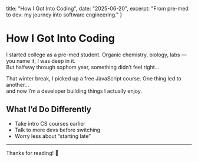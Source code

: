   title: "How I Got Into Coding",
  date: "2025-06-20",
  excerpt: "From pre-med to dev: my journey into software engineering."
}

# How I Got Into Coding

I started college as a pre-med student. Organic chemistry, biology, labs — you name it, I was deep in it.  
But halfway through sophom year, something didn’t feel right...

That winter break, I picked up a free JavaScript course. One thing led to another...  
and now I’m a developer building things I actually enjoy.

## What I’d Do Differently

- Take intro CS courses earlier  
- Talk to more devs before switching  
- Worry less about “starting late”  

---

Thanks for reading! 🚀
